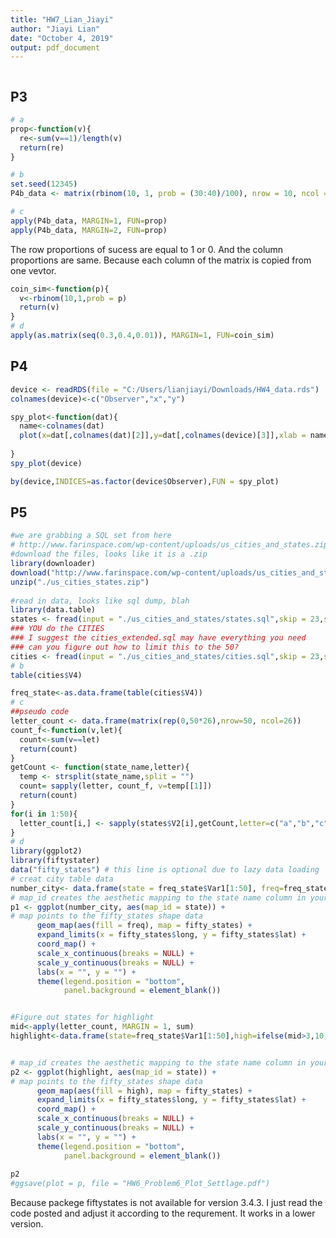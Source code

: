 ```yaml
---
title: "HW7_Lian_Jiayi"
author: "Jiayi Lian"
date: "October 4, 2019"
output: pdf_document
---
```


```r

```

## P3
```r
# a
prop<-function(v){
  re<-sum(v==1)/length(v)
  return(re)
}

# b
set.seed(12345)
P4b_data <- matrix(rbinom(10, 1, prob = (30:40)/100), nrow = 10, ncol = 10, byrow = FALSE)

# c
apply(P4b_data, MARGIN=1, FUN=prop)
apply(P4b_data, MARGIN=2, FUN=prop)
```

The row proportions of sucess are equal to 1 or 0. And the column proportions are same.
Because each column of the matrix is copied from one vevtor.

```r
coin_sim<-function(p){
  v<-rbinom(10,1,prob = p)
  return(v)
}
# d
apply(as.matrix(seq(0.3,0.4,0.01)), MARGIN=1, FUN=coin_sim)

```

## P4
```r
device <- readRDS(file = "C:/Users/lianjiayi/Downloads/HW4_data.rds")
colnames(device)<-c("Observer","x","y")

spy_plot<-function(dat){
  name<-colnames(dat)
  plot(x=dat[,colnames(dat)[2]],y=dat[,colnames(device)[3]],xlab = name[2], ylab = name[3])
  
}
spy_plot(device)

by(device,INDICES=as.factor(device$Observer),FUN = spy_plot)
```

## P5
```r
#we are grabbing a SQL set from here
# http://www.farinspace.com/wp-content/uploads/us_cities_and_states.zip
#download the files, looks like it is a .zip
library(downloader)
download("http://www.farinspace.com/wp-content/uploads/us_cities_and_states.zip",dest="us_cities_states.zip")
unzip("./us_cities_states.zip")
    
#read in data, looks like sql dump, blah
library(data.table)
states <- fread(input = "./us_cities_and_states/states.sql",skip = 23,sep = "'", sep2 = ",", header = F, select = c(2,4))
### YOU do the CITIES
### I suggest the cities_extended.sql may have everything you need
### can you figure out how to limit this to the 50?
cities <- fread(input = "./us_cities_and_states/cities.sql",skip = 23,sep = "'", sep2 = ",", header = F, select = c(2,4))
# b
table(cities$V4)

freq_state<-as.data.frame(table(cities$V4))
# c
##pseudo code
letter_count <- data.frame(matrix(rep(0,50*26),nrow=50, ncol=26))
count_f<-function(v,let){
  count<-sum(v==let)
  return(count)
}
getCount <- function(state_name,letter){
  temp <- strsplit(state_name,split = "")
  count= sapply(letter, count_f, v=temp[[1]])
  return(count)
}
for(i in 1:50){
  letter_count[i,] <- sapply(states$V2[i],getCount,letter=c("a","b","c","d","e","f","g","h","i","j","k","l","m","n","o","p","q","r","s","t","u","v","w","x","y","z"))
}
# d
library(ggplot2)
library(fiftystater)
data("fifty_states") # this line is optional due to lazy data loading
# creat city table data
number_city<- data.frame(state = freq_state$Var1[1:50], freq=freq_state$Freq)
# map_id creates the aesthetic mapping to the state name column in your data
p1 <- ggplot(number_city, aes(map_id = state)) + 
# map points to the fifty_states shape data
      geom_map(aes(fill = freq), map = fifty_states) + 
      expand_limits(x = fifty_states$long, y = fifty_states$lat) +
      coord_map() +
      scale_x_continuous(breaks = NULL) + 
      scale_y_continuous(breaks = NULL) +
      labs(x = "", y = "") +
      theme(legend.position = "bottom", 
            panel.background = element_blank())


#Figure out states for highlight
mid<-apply(letter_count, MARGIN = 1, sum)
highlight<-data.frame(state=freq_state$Var1[1:50],high=ifelse(mid>3,10,1))


# map_id creates the aesthetic mapping to the state name column in your data
p2 <- ggplot(highlight, aes(map_id = state)) + 
# map points to the fifty_states shape data
      geom_map(aes(fill = high), map = fifty_states) + 
      expand_limits(x = fifty_states$long, y = fifty_states$lat) +
      coord_map() +
      scale_x_continuous(breaks = NULL) + 
      scale_y_continuous(breaks = NULL) +
      labs(x = "", y = "") +
      theme(legend.position = "bottom", 
            panel.background = element_blank())
    
p2
#ggsave(plot = p, file = "HW6_Problem6_Plot_Settlage.pdf")
```

Because packege fiftystates is not available for version 3.4.3. I just read the code posted and adjust it according to the requrement. It works in a lower version.
